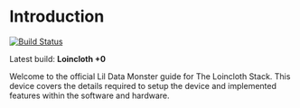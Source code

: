 # Introduction

[![Build Status](https://travis-ci.org/LilDataMonster/loincloth.svg?branch=master)](https://travis-ci.org/LilDataMonster/loincloth)

Latest build: **Loincloth +0**

Welcome to the official Lil Data Monster guide for The Loincloth Stack. This device covers the details required to setup the device and implemented features within the software and hardware.
